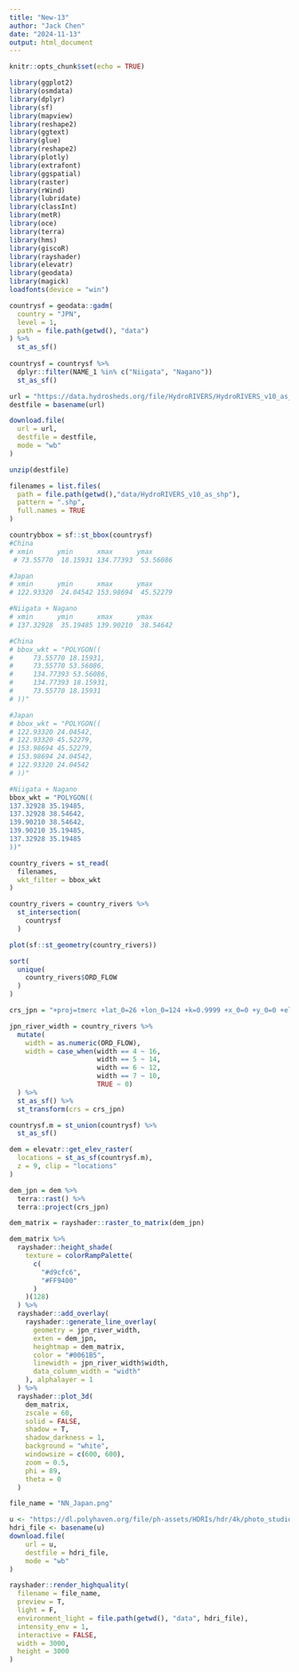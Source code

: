 ```yaml
---
title: "New-13"
author: "Jack Chen"
date: "2024-11-13"
output: html_document
---
```


```r
knitr::opts_chunk$set(echo = TRUE)
```

```r
library(ggplot2)
library(osmdata)
library(dplyr)
library(sf)
library(mapview)
library(reshape2)
library(ggtext)
library(glue)
library(reshape2)
library(plotly)
library(extrafont)
library(ggspatial)
library(raster)
library(rWind)
library(lubridate)
library(classInt)
library(metR)
library(oce)
library(terra)
library(hms)
library(giscoR)
library(rayshader)
library(elevatr)
library(geodata)
library(magick)
loadfonts(device = "win")
```

```r
countrysf = geodata::gadm(
  country = "JPN",
  level = 1,
  path = file.path(getwd(), "data")
) %>%
  st_as_sf()
  
countrysf = countrysf %>%
  dplyr::filter(NAME_1 %in% c("Niigata", "Nagano"))
  st_as_sf()
```

```r
url = "https://data.hydrosheds.org/file/HydroRIVERS/HydroRIVERS_v10_as_shp.zip"
destfile = basename(url)

download.file(
  url = url,
  destfile = destfile,
  mode = "wb"
)

unzip(destfile)
```

```r
filenames = list.files(
  path = file.path(getwd(),"data/HydroRIVERS_v10_as_shp"),
  pattern = ".shp",
  full.names = TRUE
)
```

```r
countrybbox = sf::st_bbox(countrysf)
#China 
# xmin      ymin      xmax      ymax 
 # 73.55770  18.15931 134.77393  53.56086 

#Japan 
# xmin      ymin      xmax      ymax 
# 122.93320  24.04542 153.98694  45.52279

#Niigata + Nagano
# xmin      ymin      xmax      ymax 
# 137.32928  35.19485 139.90210  38.54642 
```

```r
#China 
# bbox_wkt = "POLYGON((
#     73.55770 18.15931,
#     73.55770 53.56086,
#     134.77393 53.56086,
#     134.77393 18.15931,
#     73.55770 18.15931
# ))"

#Japan 
# bbox_wkt = "POLYGON((
# 122.93320 24.04542,
# 122.93320 45.52279,
# 153.98694 45.52279,
# 153.98694 24.04542,
# 122.93320 24.04542
# ))"

#Niigata + Nagano
bbox_wkt = "POLYGON((
137.32928 35.19485,
137.32928 38.54642,
139.90210 38.54642,
139.90210 35.19485,
137.32928 35.19485
))"

country_rivers = st_read(
  filenames,
  wkt_filter = bbox_wkt
) 

country_rivers = country_rivers %>%
  st_intersection(
    countrysf
  )

plot(sf::st_geometry(country_rivers))
```

```r
sort(
  unique(
    country_rivers$ORD_FLOW
  )
)

crs_jpn = "+proj=tmerc +lat_0=26 +lon_0=124 +k=0.9999 +x_0=0 +y_0=0 +ellps=GRS80 +towgs84=0,0,0,0,0,0,0 +units=m +no_defs +type=crs"

jpn_river_width = country_rivers %>%
  mutate(
    width = as.numeric(ORD_FLOW),
    width = case_when(width == 4 ~ 16,
                      width == 5 ~ 14,
                      width == 6 ~ 12,
                      width == 7 ~ 10,
                      TRUE ~ 0)
  ) %>%
  st_as_sf() %>%
  st_transform(crs = crs_jpn)
```

```r
countrysf.m = st_union(countrysf) %>%
  st_as_sf()

dem = elevatr::get_elev_raster(
  locations = st_as_sf(countrysf.m),
  z = 9, clip = "locations"
)

dem_jpn = dem %>%
  terra::rast() %>%
  terra::project(crs_jpn)

dem_matrix = rayshader::raster_to_matrix(dem_jpn)
```

```r
dem_matrix %>%
  rayshader::height_shade(
    texture = colorRampPalette(
      c(
        "#d9cfc6",
        "#FF9400"
      )
    )(128)
  ) %>%
  rayshader::add_overlay(
    rayshader::generate_line_overlay(
      geometry = jpn_river_width,
      exten = dem_jpn,
      heightmap = dem_matrix,
      color = "#0061B5",
      linewidth = jpn_river_width$width,
      data_column_width = "width"
    ), alphalayer = 1
  ) %>%
  rayshader::plot_3d(
    dem_matrix,
    zscale = 60,
    solid = FALSE,
    shadow = T,
    shadow_darkness = 1,
    background = "white",
    windowsize = c(600, 600),
    zoom = 0.5,
    phi = 89,
    theta = 0
  )
```

```r
file_name = "NN_Japan.png"

u <- "https://dl.polyhaven.org/file/ph-assets/HDRIs/hdr/4k/photo_studio_loft_hall_4k.hdr"
hdri_file <- basename(u)
download.file(
    url = u,
    destfile = hdri_file,
    mode = "wb"
)
```

```r
rayshader::render_highquality(
  filename = file_name,
  preview = T,
  light = F,
  environment_light = file.path(getwd(), "data", hdri_file),
  intensity_env = 1,
  interactive = FALSE,
  width = 3000,
  height = 3000
)
```